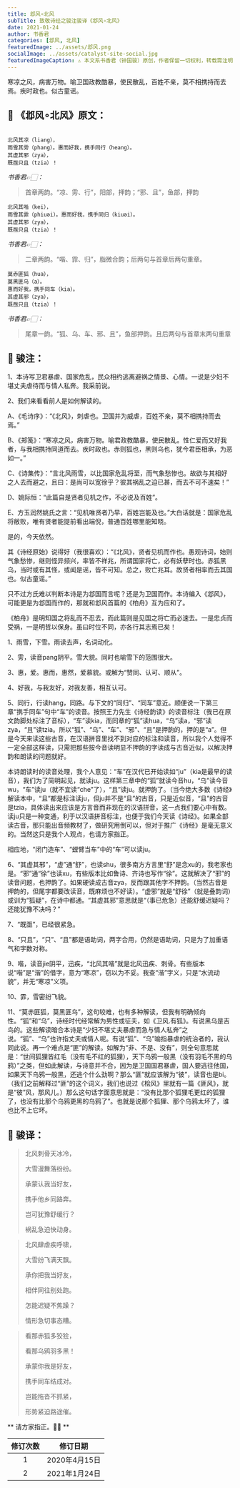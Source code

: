 ```yaml
---
title: 邶风∘北风
subTitle: 致敬诗经之骏注骏译《邶风∘北风》 
date: 2021-01-24 
author: 书香君
categories: [邶风, 北风]
featuredImage: ../assets/邶风.png
socialImage: ../assets/catalyst-site-social.jpg
featuredImageCaption: ⚠️️ 本文系书香君（钟国骏）原创，作者保留一切权利，转载需注明出处。
---
```


寒凉之风，病害万物。喻卫国政教酷暴，使民散乱，百姓不亲，莫不相携持而去焉。疾时政也。似古童谣。

## 🌼 《邶风∘北风》原文：
```

北风其凉（liang），
雨雪其雱（phang）。惠而好我，携手同行（heang）。
其虚其邪（zya），
既亟只且（tzia）！

```
*书香君👉🏻：* 

> 首章两韵。“凉、雱、行”，阳部，押韵；“邪、且”，鱼部，押韵

```
北风其喈（kei），
雨雪其霏（phiuəi）。惠而好我，携手同归（kiuəi）。
其虚其邪（zya），
既亟只且（tzia）！

```
*书香君👉🏻：* 

> 二章两韵。“喈、霏、归”，脂微合韵；后两句与首章后两句重章。

```
莫赤匪狐（hua），
莫黑匪乌（a）。
惠而好我，携手同车（kia）。
其虚其邪（zya），
既亟只且（tzia）！

```
*书香君👉🏻：* 

> 尾章一韵。“狐、乌、车、邪、且”，鱼部押韵。且后两句与首章末两句重章

## 🍁️ 骏注：

1、本诗写卫君暴虐、国家危乱，民众相约逃离避祸之情景、心情。一说是少妇不堪丈夫虐待而与情人私奔。我采前说。

2、我们来看看前人是如何解读的。

A、《毛诗序》：“《北风》，刺虐也。卫国并为威虐，百姓不亲，莫不相携持而去焉。”

B、《郑笺》：“寒凉之风，病害万物。喻君政教酷暴，使民散乱。性仁爱而又好我者，与我相携持同道而去。疾时政也。赤则狐也，黑则乌也，犹今君臣相承，为恶如一。”

C、《诗集传》：“言北风雨雪，以比国家危乱将至，而气象愁惨也。故欲与其相好之人去而避之，且曰：是尚可以宽徐乎？彼其祸乱之迫已甚，而去不可不速矣！”

D、姚际恒：“此篇自是贤者见机之作，不必说及百姓”。

E、方玉润然姚氏之言：“见机唯贤者乃早，百姓岂能及也。”大白话就是：国家危乱将敝败，唯有贤者能提前看出端倪，普通百姓哪里能知晓。

是的，今天依然。

其《诗经原始》说得好（我很喜欢）：“《北风》，贤者见机而作也。愚观诗词，始则气象愁惨，继则怪异频兴，率皆不祥兆，所谓国家将亡，必有妖孽时也。赤狐黑乌，当时或有其怪，或闻是谣，皆不可知。总之，败亡兆耳。故贤者相率而去其国也。似古童谣。”

只不过方氏难以判断本诗是为邶国而言呢？还是为卫国而作。本诗编入《邶风》，可能更是为邶国而作的，那就和邶风首篇的《柏舟》互为应和了。

《柏舟》是明知国之将乱而不忍去，而此篇则是见国之将亡而必速去。一是忠贞而受祸，一是明哲以保身。虽曰时位不同，亦各行其志焉已矣！

1、雨雪，下雪。雨读去声，名词动化。

2、雱，读音pang阴平。雪大貌。同时也喻雪下的范围很大。

3、惠，爱。惠而，惠然，爱慕貌。或解为“赞同、认可、顺从”。

4、好我，与我友好，对我友善，相互认可。

5、同行，行读hang，同路。与下文的“同归”、“同车”意近。顺便说一下第三章“携手同车”句中“车”的读音。按照王力先生《诗经韵读》的读音标注（我已在原文韵脚处标注了音标），“车”读kia，而同章的“狐”读hua，“乌”读a，“邪”读zya，“且”读tzia。所以“狐”、“乌”、“车”、“邪”、“且”是押韵的，押的是“a”。但是今天来读这些古音，在汉语拼音里找不到对应的标注和读音，所以我个人觉得不一定全部这样读，只需把那些按今音读明显不押韵的字读成与古音近似，以解决押韵和朗读的问题就好。

本诗朗读时的读音处理，我个人意见：“车”在汉代已开始读如“ju”（kia是最早的读音），我们为了简明起见，就读ju。这样第三章中的“狐”就读今音hu，“乌”读今音wu，“车”读ju（就不宜读“che”了），“且”读ju。就押韵了。（当今绝大多数《诗经》解读本中，“且”都是标注读ju，但ju并不是“且”的古音，只是近似音，“且”的古音是tzia，具体读出来应该是方言音而非现在的汉语拼音，这一点我们要心中有数。读ju只是一种变通，利于以汉语拼音标注，也便于我们今天读《诗经》。如果全部读古音，那只能出音频教材了，做研究用倒可以，但对于推广《诗经》是毫无意义的。当然这只是我个人观点，也请方家指正。

相应地，“闭门造车”、“螳臂当车”中的“车”可以读ju。

6、“其虚其邪”，“虚”通“舒”，也读shu，很多南方方言里“舒”是念xu的，我老家也是。“邪”通“徐”也读xu，有些版本比如鲁诗、齐诗也写作“徐”。这就解决了“邪”的读音问题，也押韵了。如果硬读成古音zya，反而跟其他字不押韵。（当然古音是押韵的，但尾字都要改读音，既麻烦也不好读）。“虚邪”就是“舒徐”（就是叠韵词）或训为“狐疑”，在诗中都通。“其虚其邪”意思就是“（事已危急）还能舒缓迟疑吗？还能犹豫不决吗？”

7、“既亟”，已经很紧急。

8、“只且”，“只”、“且”都是语助词，两字合用，仍然是语助词，只是为了加重语气和字数对称。

9、喈，读音jie阴平，迅疾，“北风其喈”就是北风迅疾、刺骨。有些版本说“喈”是“湝”的借字，意为“寒凉”，窃以为不妥。我查“湝”字义，只是“水流动貌”，并无“寒凉”义项。

10、霏，雪密纷飞貌。

11、“莫赤匪狐，莫黑匪乌”，这句较难，也有多种解读，但我有明确倾向性。“狐”和“乌”，诗经时代经常解为男性或征夫，如《卫风.有狐》。有说黑乌是吉鸟的。这些解读暗合本诗是“少妇不堪丈夫暴虐而急与情人私奔”之说。“狐”、“乌”也许指丈夫或情人呢。有说“狐”、“乌”喻指暴虐的统治者的，我认同此说。再一个难点是“匪”的解读。如解为“非、不是、没有”，则全句意思就是：“世间狐狸皆红毛（没有毛不红的狐狸），天下乌鸦一般黑（没有羽毛不黑的乌鸦）”之类，但如此解读，与诗意并不合，因为是卫国国君暴虐，国人要逃往他国，如果天下乌鸦一般黑，还逃个什么劲啊？那么“匪”就应该解为“彼”，读音也是bi。（我们之前解释过“匪”的这个词义，我们也说过《桧风》里就有一篇《匪风》，就是“彼”风，那风儿。）那么这句话字面意思就是：“没有比那个狐狸毛更红的狐狸了，也没有比那个乌鸦更黑的乌鸦了”。也就是说那个狐狸、那个乌鸦太坏了，谁也比不上它坏。

## 🍁️ 骏译：

> 北风刺骨天冰冷，
> 
> 大雪漫舞落纷纷。
> 
> 承蒙认我当好友，
> 
> 携手他乡同路奔。
> 
> 岂可犹豫舒缓行？
> 
> 祸乱急迫快动身。

> 北风肆虐疾呼啸，
> 
> 大雪纷飞满天飘。
> 
> 承你把我当好友，
> 
> 相伴同往别处跑。
> 
> 怎能迟疑不焦躁？
> 
> 情形急切事态糟。

> 看那赤狐多狡狯，
> 
> 看那乌鸦羽多黑！
> 
> 承蒙你我是好友，
> 
> 携手同车结成对。
> 
> 岂能拖沓不抓紧，
> 
> 形势紧迫路途催。

** 请方家指正。🙏🏻 **

| 修订次数      | 修订日期 | 
|   :----: |    :----:   | 
| 1    | 2020年4月15日       | 
| 2    | 2021年1月24日       | 
